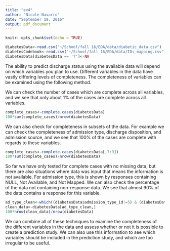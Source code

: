 ---
title: "ex4"
author: "Nicole Navarro"
date: "September 19, 2016"
output: pdf_document
---

```{r setup, include=FALSE}
knitr::opts_chunk$set(echo = TRUE)
```

```{R, include=FALSE, eval=TRUE}
diabetesData<-read.csv("~/School/fall 16/EDA/data/diabetic_data.csv")
diabetesCodebook<-read.csv("~/School/fall 16/EDA/data/IDs_mapping.csv")
diabetesData[diabetesData == '?']<-NA
```

The ability to predict discharge status using the available data will depend on which variables you plan to use. Different variables in the data have vastly differing levels of completeness. The completeness of variables can be examined using the following method.


We can check the number of cases which are complete across all variables, and we see that only about 1% of the cases are complete across all variables.
```{R, eval=TRUE}
complete_cases<-complete.cases(diabetesData)
100*sum(complete_cases)/nrow(diabetesData)
```

We can also check for completeness in subsets of the data. For example we can check the completeness of admission type, discharge disposition, and admission source, and we see that 100% of the cases are complete with regards to these variables.
```{R, eval=TRUE}
complete_cases<-complete.cases(diabetesData[,7:9])
100*sum(complete_cases)/nrow(diabetesData)
```

So far we have only tested for complete cases with no missing data, but there are also situations where data was input that means the information is not available. For admission type, this is shown by responses containing NULL, Not Available, and Not Mapped. We can also check the percentage of the data not containing non-response data. We see that almost 90% of the data contains a response for this variable.
```{R, eval=TRUE}
ad_type_clean<-which((diabetesData$admission_type_id!=5) & (diabetesData$admission_type_id !=6) & (diabetesData$admission_type_id != 8))
clean_data<-diabetesData[ad_type_clean,]
100*nrow(clean_data)/nrow(diabetesData)
```

We can combine all of these techniques to examine the completeness of the different variables in the data and assess whether or not it is possible to create a prediction study. We can also use this information to see which variables should be included in the prediction study, and which are too irregular to be useful.